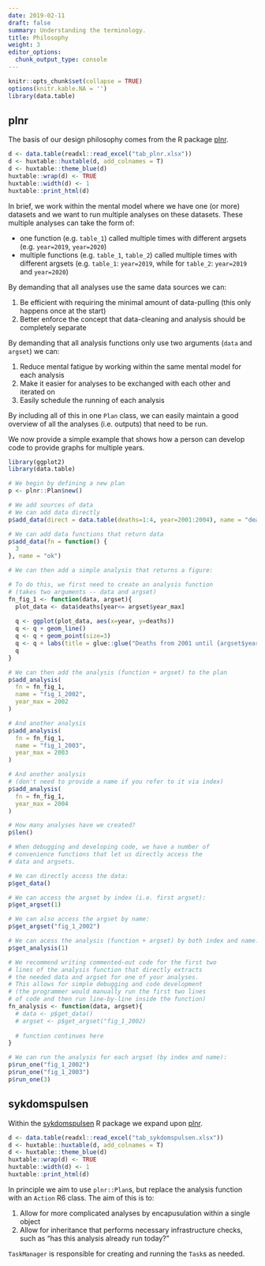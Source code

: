 ```yaml
---
date: 2019-02-11
draft: false
summary: Understanding the terminology.
title: Philosophy
weight: 3
editor_options: 
  chunk_output_type: console
---
```


```r
knitr::opts_chunk$set(collapse = TRUE)
options(knitr.kable.NA = '')
library(data.table)
```

## plnr

The basis of our design philosophy comes from the R package [plnr](https://folkehelseinstituttet.github.io/plnr/).

```r
d <- data.table(readxl::read_excel("tab_plnr.xlsx"))
d <- huxtable::huxtable(d, add_colnames = T)
d <- huxtable::theme_blue(d)
huxtable::wrap(d) <- TRUE
huxtable::width(d) <- 1
huxtable::print_html(d)
```

In brief, we work within the mental model where we have one (or more) datasets and we want to run multiple analyses on these datasets. These multiple analyses can take the form of:

- one function (e.g. `table_1`) called multiple times with different argsets (e.g. `year=2019`, `year=2020`)
- multiple functions (e.g. `table_1`, `table_2`) called multiple times with different argsets (e.g. `table_1`: `year=2019`, while for `table_2`: `year=2019` and `year=2020`)

By demanding that all analyses use the same data sources we can:

1. Be efficient with requiring the minimal amount of data-pulling (this only happens once at the start)
2. Better enforce the concept that data-cleaning and analysis should be completely separate

By demanding that all analysis functions only use two arguments (`data` and `argset`) we can:

1. Reduce mental fatigue by working within the same mental model for each analysis
2. Make it easier for analyses to be exchanged with each other and iterated on
3. Easily schedule the running of each analysis

By including all of this in one `Plan` class, we can easily maintain a good overview of all the analyses (i.e. outputs) that need to be run.

We now provide a simple example that shows how a person can develop code to provide graphs for multiple years.

```r
library(ggplot2)
library(data.table)

# We begin by defining a new plan
p <- plnr::Plan$new()

# We add sources of data
# We can add data directly
p$add_data(direct = data.table(deaths=1:4, year=2001:2004), name = "deaths")

# We can add data functions that return data
p$add_data(fn = function() {
  3
}, name = "ok")

# We can then add a simple analysis that returns a figure:

# To do this, we first need to create an analysis function
# (takes two arguments -- data and argset)
fn_fig_1 <- function(data, argset){
  plot_data <- data$deaths[year<= argset$year_max]
  
  q <- ggplot(plot_data, aes(x=year, y=deaths))
  q <- q + geom_line()
  q <- q + geom_point(size=3)
  q <- q + labs(title = glue::glue("Deaths from 2001 until {argset$year_max}"))
  q
}

# We can then add the analysis (function + argset) to the plan
p$add_analysis(
  fn = fn_fig_1,
  name = "fig_1_2002",
  year_max = 2002
)

# And another analysis
p$add_analysis(
  fn = fn_fig_1,
  name = "fig_1_2003",
  year_max = 2003
)

# And another analysis
# (don't need to provide a name if you refer to it via index)
p$add_analysis(
  fn = fn_fig_1,
  year_max = 2004
)

# How many analyses have we created?
p$len()

# When debugging and developing code, we have a number of
# convenience functions that let us directly access the
# data and argsets.

# We can directly access the data:
p$get_data()

# We can access the argset by index (i.e. first argset):
p$get_argset(1)

# We can also access the argset by name:
p$get_argset("fig_1_2002")

# We can acess the analysis (function + argset) by both index and name:
p$get_analysis(1)

# We recommend writing commented-out code for the first two
# lines of the analysis function that directly extracts
# the needed data and argset for one of your analyses.
# This allows for simple debugging and code development
# (the programmer would manually run the first two lines
# of code and then run line-by-line inside the function)
fn_analysis <- function(data, argset){
  # data <- p$get_data()
  # argset <- p$get_argset("fig_1_2002)
  
  # function continues here
}

# We can run the analysis for each argset (by index and name):
p$run_one("fig_1_2002")
p$run_one("fig_1_2003")
p$run_one(3)
```


## sykdomspulsen

Within the [sykdomspulsen](https://folkehelseinstituttet.github.io/sykdomspulsen/) R package we expand upon [plnr](https://folkehelseinstituttet.github.io/plnr/).

```r
d <- data.table(readxl::read_excel("tab_sykdomspulsen.xlsx"))
d <- huxtable::huxtable(d, add_colnames = T)
d <- huxtable::theme_blue(d)
huxtable::wrap(d) <- TRUE
huxtable::width(d) <- 1
huxtable::print_html(d)
```

In principle we aim to use `plnr::Plan`s, but replace the analysis function with an `Action` R6 class. The aim of this is to:

1. Allow for more complicated analyses by encapusulation within a single object
2. Allow for inheritance that performs necessary infrastructure checks, such as "has this analysis already run today?"

`TaskManager` is responsible for creating and running the `Task`s as needed.
